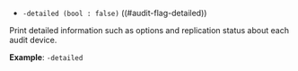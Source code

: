 - `-detailed (bool : false)` ((#audit-flag-detailed))

Print detailed information such as options and replication status about each
audit device.

**Example**: `-detailed`
